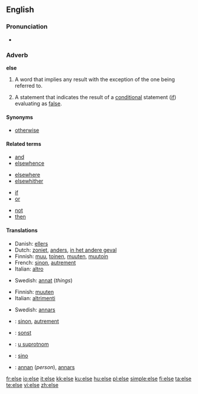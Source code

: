 {{see|Else}}
==English==

{{rank|stand|past|suppose|503|else|entered|none|river}}

===Pronunciation===
*{{audio|en-us-else.ogg|Audio (US)}}

===Adverb===
'''else'''

# A word that implies any result with the exception of the one being referred to.
# {{computing}} A statement that indicates the result of a [[conditional]] statement ([[if]]) evaluating as [[false]].

====Synonyms====
*[[otherwise]]

====Related terms====
{{rel-top4}}
* [[and]]
* [[elsewhence]]
{{rel-mid4}}
* [[elsewhere]]
* [[elsewhither]]
{{rel-mid4}}
* [[if]]
* [[or]]
{{rel-mid4}}
* [[not]]
* [[then]]
{{rel-bottom}}

====Translations====
{{trans-top|word that implies any result with the exception of the one being referred to}}
*Danish: [[ellers]]
*Dutch: [[zoniet]], [[anders]], [[in het andere geval]]
*Finnish: [[muu]], [[toinen]], [[muuten]], [[muutoin]]
*French: [[sinon]], [[autrement]]
*Italian: [[altro]]
{{trans-mid}}
*Swedish: [[annat]] (''things'')
{{trans-bottom}}

{{trans-top|statement in computing that indicates the result of a conditional statement (if) evaluating as false}}
*Finnish: [[muuten]]
*Italian: [[altrimenti]]
{{trans-mid}}
*Swedish: [[annars]]
{{trans-bottom}}

{{ttbc-top}}
*{{ttbc|French}}: [[sinon]], [[autrement]]
*{{ttbc|German}}: [[sonst]]
*{{ttbc|Serbian}}: [[u suprotnom]]
*{{ttbc|Spanish}}: [[sino]]
*{{ttbc|Swedish}}: [[annan]] (''person''), [[annars]]
{{ttbc-bottom}}

[[fr:else]]
[[io:else]]
[[it:else]]
[[kk:else]]
[[ku:else]]
[[hu:else]]
[[pl:else]]
[[simple:else]]
[[fi:else]]
[[ta:else]]
[[te:else]]
[[vi:else]]
[[zh:else]]
